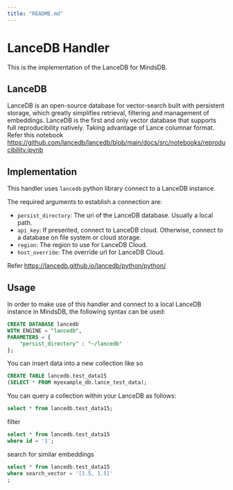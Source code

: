 ```yaml
---
title: "README.md"
---
```


# LanceDB Handler

This is the implementation of the LanceDB for MindsDB.

## LanceDB

LanceDB is an open-source database for vector-search built with persistent storage, which greatly simplifies retrieval, filtering and management of embeddings. LanceDB is the first and only vector database that supports full reproducibility natively. Taking advantage of Lance columnar format. Refer this notebook https://github.com/lancedb/lancedb/blob/main/docs/src/notebooks/reproducibility.ipynb

## Implementation

This handler uses `lancedb` python library connect to a LanceDB instance.

The required arguments to establish a connection are:

* `persist_directory`: The uri of the LanceDB database. Usually a local path.
* `api_key`: If presented, connect to LanceDB cloud. Otherwise, connect to a database on file system or cloud storage.
* `region`: The region to use for LanceDB Cloud.
* `host_override`: The override url for LanceDB Cloud.

Refer https://lancedb.github.io/lancedb/python/python/

## Usage

In order to make use of this handler and connect to a local LanceDB instance in MindsDB, the following syntax can be used:

```sql
CREATE DATABASE lancedb
WITH ENGINE = "lancedb",
PARAMETERS = {
    "persist_directory" : "~/lancedb"
};
```

You can insert data into a new collection like so

```sql
CREATE TABLE lancedb.test_data15
(SELECT * FROM myexample_db.lance_test_data);
```

You can query a collection within your LanceDB as follows:

```sql
select * from lancedb.test_data15;
```

filter

```sql
select * from lancedb.test_data15
where id = '1';
```

search for similar embeddings

```sql
select * from lancedb.test_data15
where search_vector = '[1.5, 1.5]'
;
```
